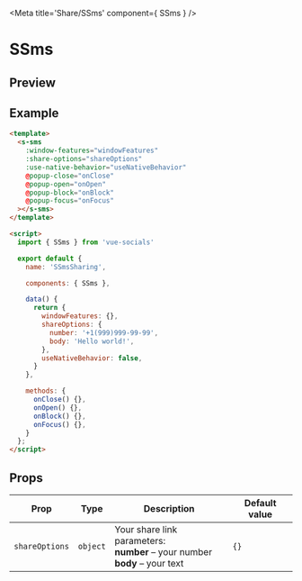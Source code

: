 
<Meta title='Share/SSms' component={ SSms } />

<style>{`
  .custom-preview .base-canvas {
    height: auto;
  }
`}</style>

# SSms

## Preview

<Preview className="custom-preview">
  <Story id='share-ssms--default' />
</Preview>

## Example

```html
<template>
  <s-sms
    :window-features="windowFeatures"
    :share-options="shareOptions"
    :use-native-behavior="useNativeBehavior"
    @popup-close="onClose"
    @popup-open="onOpen"
    @popup-block="onBlock"
    @popup-focus="onFocus"
  ></s-sms>
</template>

<script>
  import { SSms } from 'vue-socials'

  export default {
    name: 'SSmsSharing',

    components: { SSms },

    data() {
      return {
        windowFeatures: {},
        shareOptions: {
          number: '+1(999)999-99-99',
          body: 'Hello world!',
        },
        useNativeBehavior: false,
      }
    },

    methods: {
      onClose() {},
      onOpen() {},
      onBlock() {},
      onFocus() {},
    }
  };
</script>
```

## Props

| Prop | Type | Description | Default value |
| ------ | ------ | ------ | ------ |
`shareOptions` | `object` | Your share link parameters: <br /> **number** – your number <br /> **body** – your text <br />  | `{}`
